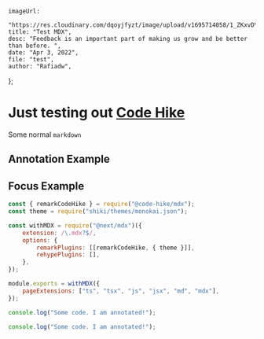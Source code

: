     imageUrl:
        "https://res.cloudinary.com/dqoyjfyzt/image/upload/v1695714058/1_ZKxvDYnWuSoY5_hmJ8shiA_jt5gvv.webp",
    title: "Test MDX",
    desc: "Feedback is an important part of making us grow and be better than before. ",
    date: "Apr 3, 2022",
    file: "test",
    author: "Rafiadw",
};

# Just testing out [Code Hike](https://codehike.org/)

Some normal `markdown`

## Annotation Example

## Focus Example

```js next.config.js focus=1:2,7
const { remarkCodeHike } = require("@code-hike/mdx");
const theme = require("shiki/themes/monokai.json");

const withMDX = require("@next/mdx")({
    extension: /\.mdx?$/,
    options: {
        remarkPlugins: [[remarkCodeHike, { theme }]],
        rehypePlugins: [],
    },
});

module.exports = withMDX({
    pageExtensions: ["ts", "tsx", "js", "jsx", "md", "mdx"],
});
```

```js index.js box=1[25:39]
console.log("Some code. I am annotated!");
```

```js index.js box=1[25:39]
console.log("Some code. I am annotated!");
```
